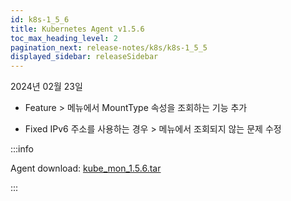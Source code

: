 ```yaml
---
id: k8s-1_5_6
title: Kubernetes Agent v1.5.6
toc_max_heading_level: 2
pagination_next: release-notes/k8s/k8s-1_5_5
displayed_sidebar: releaseSidebar
---
```


2024년 02월 23일

- <Status>Feature</Status> <Cmdname sid="container" className="uitext" /> &gt; <Cmdname sid="container_volume" className="uitext" /> 메뉴에서 MountType 속성을 조회하는 기능 추가

- <Status>Fixed</Status> IPv6 주소를 사용하는 경우 <Cmdname sid="container" className="uitext" /> &gt; <Cmdname sid="container_volume" className="uitext" /> 메뉴에서 조회되지 않는 문제 수정

:::info

Agent download: [kube_mon_1.5.6.tar](https://repo.whatap.io/docker/kube_mon_1.5.6.tar)

:::